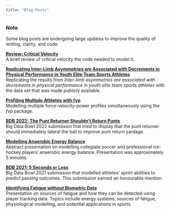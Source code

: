 ---
title: "Blog Posts"
---

<!-- [**Estimating Caloric Expenditure During a Marathon**](marathon-kcal-expend.qmd)\ -->
<!-- Using fabricated data, we can estimate caloric expenditure of a marathon runner. Estimates are derived from estimates of the runner's oxygen utilization and their metabolic energy.  -->
<!-- \ -->
<!-- \ -->

<!-- [**Identifying the Lactate Threshold Using Splines**](la-threshold.qmd)\ -->
<!-- Using publicly available lactate threshold testing data, we are able to use different machine learning techniques to identify an athlete's lactate threshold and critical power.  -->

### Note
Some blog posts are undergoing large updates to improve the quality of writing, clarity, and code. 

[**Review: Critical Velocity**](critical-speed.qmd)\
A brief review of critical velocity the code needed to model it. 

[**Replicating Inter-Limb Asymmetries are Associated with Decrements in Physical Performance in Youth Elite Team Sports Athletes**](asym-vs-performance.qmd)\
Replicating the results from *Inter-limb asymmetries are associated with decrements in physical performance in youth elite team sports athletes* with the data set 
that was made publicly available.

[**Profiling Multiple Athletes with fvp**](fvp-split-apply-combine.qmd)\
Modelling multiple force-velocity-power profiles simultaneously using the *fvp* package.

[**BDB 2022: The Punt Returner Shouldn't Return Punts**](bdb-22.qmd)\
Big Data Bowl 2022 submission that tried to display that the punt returner should immediately lateral the ball to improve punt return yardage. 

[**Modelling Anaerobic Energy Balance**](d-prime-balance-presentation.qmd)\
Abstract presentation on modelling collegiate soccer and professional ice-hockey players' anaerobic energy balance. Presentation was approximately 5 minutes. 

<!-- [**Modelling Cardiac Drift**](cardiac-drift.qmd)\ -->
<!-- Try to predict the increase of an athlete's heart rate over time during maintained aerobic conditioning. -->

<!-- [**Cleaning Catapult Data**](clean-catapult-data.qmd)\ -->
<!-- Catapult data usually has meta-data at the top of the .csv file. This blog show you how to efficiently reading and cleaning Catapult data into R. A custom function is also provided at the bottom of the blog for easy replication. -->

[**BDB 2021: 5 Seconds or Less**](bdb-21.qmd)\
Big Data Bowl 2021 submission that modelled athletes' sprint abilities to predict passing outcomes. This submission earned an honourable mention.

[**Identifying Fatigue without Biometric Data**](fatigue-detection-presentation.qmd)\
Presentation on sources of fatigue and how they can be detected using player tracking data. Topics include energy systems, sources of fatigue, physiological modelling, and potential applications in sports. 

\
\
